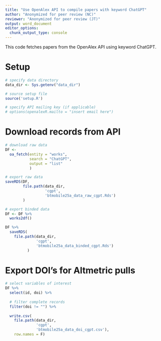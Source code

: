 ```yaml
---
title: "Use OpenAlex API to compile papers with keyword ChatGPT"
author: "Anonymized for peer review (NC)"
reviewer: "Anonymized for peer review (JT)"
output: word_document
editor_options: 
  chunk_output_type: console
---
```

This code fetches papers from the OpenAlex API using keyword ChatGPT.

# Setup
```r
# specify data directory
data_dir <- Sys.getenv("data_dir")

# source setup file
source('setup.R')

# specify API mailing key (if applicable)
# options(openalexR.mailto = "insert email here")
```

# Download records from API
```r
# download raw data
DF <- 
  oa_fetch(entity = "works",
           search = "ChatGPT",
           output = "list"
           )

# export raw data
saveRDS(DF,
        file.path(data_dir,
                  'cgpt',
                  'btmobile25a_data_raw_cgpt.Rds')
        )

# export binded data
DF <- DF %>% 
  works2df() 

DF %>% 
  saveRDS(
    file.path(data_dir,
              'cgpt',
              'btmobile25a_data_binded_cgpt.Rds')
          )
```

# Export DOI's for Altmetric pulls
```r
# select variables of interest
DF %>% 
  select(id, doi) %>%
  
  # filter complete records
  filter(doi != "") %>% 
  
  write.csv(
    file.path(data_dir,
              'cgpt',
              'btmobile25a_data_doi_cgpt.csv'),
    row.names = F)
```
